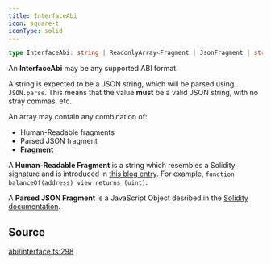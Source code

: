 ```yaml
---
title: InterfaceAbi
icon: square-t
iconType: solid
---
```


```ts
type InterfaceAbi: string | ReadonlyArray<Fragment | JsonFragment | string>;
```

An **InterfaceAbi** may be any supported ABI format.

A string is expected to be a JSON string, which will be parsed using `JSON.parse`. This means that the value **must**
be a valid JSON string, with no stray commas, etc.

An array may contain any combination of:

- Human-Readable fragments
- Parsed JSON fragment
- [**Fragment**](../classes/Fragment)

A **Human-Readable Fragment** is a string which resembles a Solidity signature and is introduced in [this blog
entry](lhttps://blog.ricmoo.com/human-readable-contract-abis-in-quais-js-141902f4d917). For example, `function
balanceOf(address) view returns (uint)`.

A **Parsed JSON Fragment** is a JavaScript Object desribed in the [Solidity
documentation](https://docs.soliditylang.org/en/v0.8.19/abi-spec.html#json).

## Source

[abi/interface.ts:298](https://github.com/dominant-strategies/quais.js/blob/35fe6504b04c7e2a611071dcdeb2930773768d6d/src/abi/interface.ts#L298)
